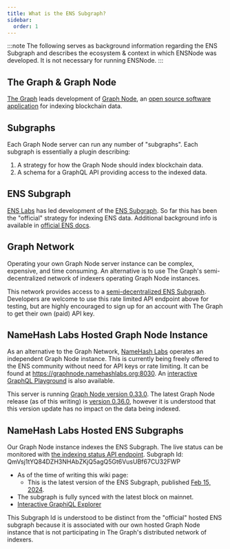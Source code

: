 ```yaml
---
title: What is the ENS Subgraph?
sidebar:
  order: 1
---
```


:::note
The following serves as background information regarding the ENS Subgraph and describes the ecosystem & context in which ENSNode was developed. It is not necessary for running ENSNode.
:::

## The Graph & Graph Node

[The Graph](https://thegraph.com/) leads development of [Graph Node](https://thegraph.com/docs/en/indexing/tooling/graph-node/), an [open source software application](https://github.com/graphprotocol/graph-node) for indexing blockchain data.

## Subgraphs

Each Graph Node server can run any number of "subgraphs". Each subgraph is essentially a plugin describing:
1. A strategy for how the Graph Node should index blockchain data.
2. A schema for a GraphQL API providing access to the indexed data.

## ENS Subgraph

[ENS Labs](https://www.enslabs.org/) has led development of the [ENS Subgraph](https://github.com/ensdomains/ens-subgraph). So far this has been the "official" strategy for indexing ENS data. Additional background info is available in [official ENS docs](https://docs.ens.domains/web/subgraph).

## Graph Network

Operating your own Graph Node server instance can be complex, expensive, and time consuming. An alternative is to use The Graph's semi-decentralized network of indexers operating Graph Node instances.

This network provides access to a [semi-decentralized ENS Subgraph](https://thegraph.com/explorer/subgraphs/5XqPmWe6gjyrJtFn9cLy237i4cWw2j9HcUJEXsP5qGtH?view=Query&chain=arbitrum-one). Developers are welcome to use this rate limited API endpoint above for testing, but are highly encouraged to sign up for an account with The Graph to get their own (paid) API key.

## NameHash Labs Hosted Graph Node Instance

As an alternative to the Graph Network, [NameHash Labs](https://namehashlabs.org/) operates an independent Graph Node instance. This is currently being freely offered to the ENS community without need for API keys or rate limiting. It can be found at https://graphnode.namehashlabs.org:8030. An [interactive GraphQL Playground](https://graphnode.namehashlabs.org:8030/graphql/playground) is also available.

This server is running [Graph Node version 0.33.0](https://github.com/graphprotocol/graph-node/releases/tag/v0.33.0). The latest Graph Node release (as of this writing) is [version 0.36.0](https://github.com/graphprotocol/graph-node/releases), however it is understood that this version update has no impact on the data being indexed.

## NameHash Labs Hosted ENS Subgraphs

Our Graph Node instance indexes the ENS Subgraph. The live status can be monitored with [the indexing status API endpoint](https://graphnode.namehashlabs.org:8030/graphql/playground?query=%7B%0A%20%20indexingStatuses%20%7B%0A%20%20%20%20subgraph%0A%20%20%20%20health%0A%20%20%20%20historyBlocks%0A%20%20%20%20paused%0A%20%20%20%20synced%0A%20%20%20%20chains%20%7B%0A%20%20%20%20%20%20network%0A%20%20%20%20%20%20chainHeadBlock%20%7B%0A%20%20%20%20%20%20%20%20number%0A%20%20%20%20%20%20%7D%0A%20%20%20%20%20%20latestBlock%20%7B%0A%20%20%20%20%20%20%20%20number%0A%20%20%20%20%20%20%7D%0A%20%20%20%20%7D%0A%20%20%7D%0A%7D).
Subgraph Id: QmVsj1tYQ84DZH3NHAbZKjQ5agQ5Gt6VusUBf67CU32FWP
   * As of the time of writing this wiki page:
     * This is the latest version of the ENS Subgraph, published [Feb 15, 2024](https://github.com/graphprotocol/ens-subgraph/commit/c8447914e8743671fb4b20cffe5a0a97020b3cee).
   * The subgraph is fully synced with the latest block on mainnet.
   * [Interactive GraphiQL Explorer](https://graphnode.namehashlabs.org:8000/subgraphs/name/namehash/ens-subgraph-2/graphql)

This Subgraph Id is understood to be distinct from the "official" hosted ENS subgraph because it is associated with our own hosted Graph Node instance that is not participating in The Graph's distributed network of indexers.
